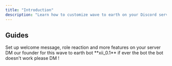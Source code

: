 ```yaml
---
title: "Introduction"
description: "Learn how to customize wave to earth on your Discord server."
---
```


## Guides

<CardGroup cols={2}>
  <Card title="Server Configuration" icon="gear" iconType="regular" color="#a2d1ff" href="/essentials/markdown">
    Set up welcome message, role reaction and more features on your server
  </Card>
</CardGroup>

<Note>
  DM our founder for this wave to earth bot **xii_0.1** if ever the bot the bot doesn't work please DM !
</Note>